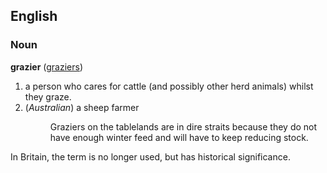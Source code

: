 ==English==
===Noun===
'''grazier''' ([[graziers]])

# a person who cares for cattle (and possibly other herd animals) whilst they graze. 
# (''Australian'') a sheep farmer
#: Graziers on the tablelands are in dire straits because they do not have enough winter feed and will have to keep reducing stock.

In Britain, the term is no longer used, but has historical significance.
